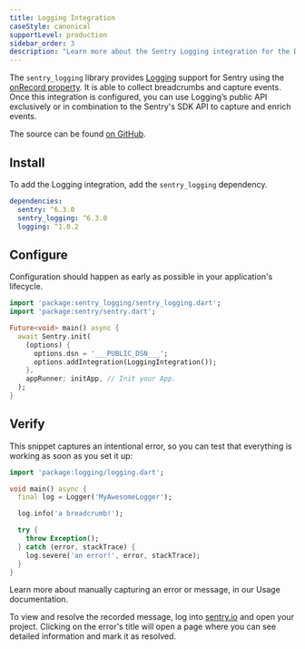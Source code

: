 ```yaml
---
title: Logging Integration
caseStyle: canonical
supportLevel: production
sidebar_order: 3
description: "Learn more about the Sentry Logging integration for the Dart SDK."
---
```


The `sentry_logging` library provides [Logging](https://pub.dev/packages/logging) support for Sentry using the [onRecord property](https://pub.dev/documentation/logging/latest/logging/Logger/onRecord.html). It is able to collect breadcrumbs and capture events. Once this integration is configured, you can use Logging’s public API exclusively or in combination to the Sentry's SDK API to capture and enrich events.

The source can be found [on GitHub](https://github.com/getsentry/sentry-dart/tree/main/logging/).

## Install

To add the Logging integration, add the `sentry_logging` dependency.

```yml {filename:pubspec.yaml}
dependencies:
  sentry: ^6.3.0
  sentry_logging: ^6.3.0
  logging: ^1.0.2
```

## Configure

Configuration should happen as early as possible in your application's lifecycle.

```dart
import 'package:sentry_logging/sentry_logging.dart';
import 'package:sentry/sentry.dart';

Future<void> main() async {
  await Sentry.init(
    (options) {
      options.dsn = '___PUBLIC_DSN___';
      options.addIntegration(LoggingIntegration());
    },
    appRunner: initApp, // Init your App.
  );
}
```

## Verify

This snippet captures an intentional error, so you can test that everything is working as soon as you set it up:

```dart
import 'package:logging/logging.dart';

void main() async {
  final log = Logger('MyAwesomeLogger');

  log.info('a breadcrumb!');

  try {
    throw Exception();
  } catch (error, stackTrace) {
    log.severe('an error!', error, stackTrace);
  }
}
```

<Note>

Learn more about manually capturing an error or message, in our <PlatformLink to="/usage/">Usage documentation</PlatformLink>.

</Note>

To view and resolve the recorded message, log into [sentry.io](https://sentry.io) and open your project. Clicking on the error's title will open a page where you can see detailed information and mark it as resolved.
